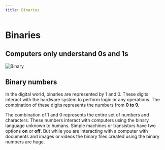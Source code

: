 ```yaml
---
title: Binaries
---
```


# Binaries

## Computers only understand 0s and 1s
![Binary](./images/binary.gif)

## Binary numbers
In the digital world, binaries are represented by 1 and 0. These digits interact with the hardware system to perform logic or any operations. The combination of these digits represents the numbers from **0 to 9**.

The combination of 1 and 0 represents the entire set of numbers and characters. These numbers interact with computers using the binary language unknown to humans. Simple machines or transistors have two options **on** or **off**. But while you are interacting with a computer with documents and images or videos the binary files created using the binary numbers are huge.
